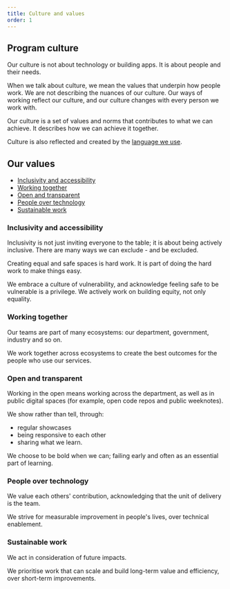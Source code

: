 ```yaml
---
title: Culture and values
order: 1
---
```


## Program culture

Our culture is not about technology or building apps. It is about people and their needs.

When we talk about culture, we mean the values that underpin how people work. We are not describing the nuances of our culture. Our ways of working reflect our culture, and our culture changes with every person we work with.

Our culture is a set of values and norms that contributes to what we can achieve. It describes how we can achieve it together.

Culture is also reflected and created by the [language we use](./language/).

## Our values

- [Inclusivity and accessibility](#inclusivity-accessibility)
- [Working together](#working-together)
- [Open and transparent](#open-and-transparent)
- [People over technology](#people-over-technology)
- [Sustainable work](#sustainable-work)

### Inclusivity and accessibility

Inclusivity is not just inviting everyone to the table; it is about being actively inclusive. There are many ways we can exclude - and be excluded.

Creating equal and safe spaces is hard work. It is part of doing the hard work to make things easy.

We embrace a culture of vulnerability, and acknowledge feeling safe to be vulnerable is a privilege. We actively work on building equity, not only equality.

### Working together

Our teams are part of many ecosystems: our department, government, industry and so on.

We work together across ecosystems to create the best outcomes for the people who use our services.

### Open and transparent

Working in the open means working across the department, as well as in public digital spaces (for example, open code repos and public weeknotes).

We show rather than tell, through:

- regular showcases
- being responsive to each other
- sharing what we learn.

We choose to be bold when we can; failing early and often as an essential part of learning.

### People over technology

We value each others' contribution, acknowledging that the unit of delivery is the team.

We strive for measurable improvement in people's lives, over technical enablement.

### Sustainable work

We act in consideration of future impacts.

We prioritise work that can scale and build long-term value and efficiency, over short-term improvements.
